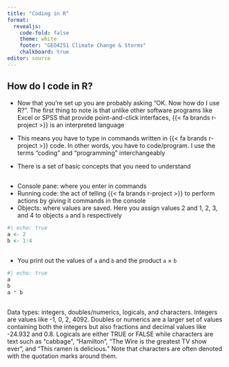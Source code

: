 ```yaml
---
title: "Coding in R"
format: 
  revealjs:
    code-fold: false
    theme: white
    footer: "GEO4251 Climate Change & Storms"
    chalkboard: true
editor: source
---
```


## How do I code in R?

* Now that you’re set up you are probably asking “OK. Now how do I use R?”. The first thing to note is that unlike other software programs like Excel or SPSS that provide point-and-click interfaces, {{< fa brands r-project >}} is an interpreted language

* This means you have to type in commands written in {{< fa brands r-project >}} code. In other words, you have to code/program. I use the terms “coding” and “programming” interchangeably

* There is a set of basic concepts that you need to understand

##

* Console pane: where you enter in commands
* Running code: the act of telling {{< fa brands r-project >}} to perform actions by giving it commands in the console
* Objects: where values are saved. Here you assign values 2 and 1, 2, 3, and 4 to objects `a` and `b` respectively
```r
#| echo: true
a <- 2
b <- 1:4
```

##

* You print out the values of `a` and `b` and the product `a` $\times$ `b`
```r
#| echo: true
a
b
a * b
```


##

Data types: integers, doubles/numerics, logicals, and characters. Integers are values like -1, 0, 2, 4092. Doubles or numerics are a larger set of values containing both the integers but also fractions and decimal values like -24.932 and 0.8. Logicals are either TRUE or FALSE while characters are text such as “cabbage”, “Hamilton”, “The Wire is the greatest TV show ever”, and “This ramen is delicious.” Note that characters are often denoted with the quotation marks around them.